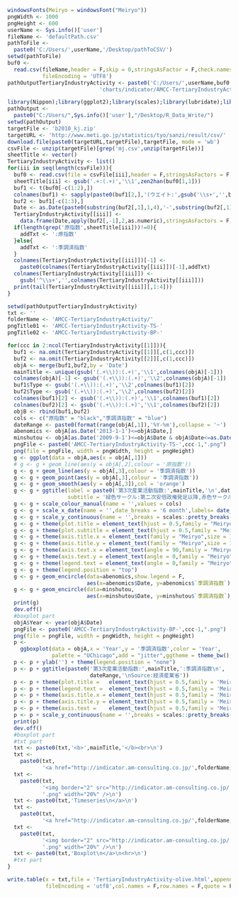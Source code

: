 ```r
windowsFonts(Meiryo = windowsFont("Meiryo"))
pngWidth <- 1000
pngHeight <- 600
userName <- Sys.info()['user']
fileName <- 'defaultPath.csv'
pathToFile <-
  paste0('C:/Users/',userName,'/Desktop/pathToCSV/')
setwd(pathToFile)
buf0 <-
  read.csv(fileName,header = F,skip = 0,stringsAsFactor = F,check.names = F,
           fileEncoding = 'UTF8')
pathOutputTertiaryIndustryActivity <- paste0('C:/Users/',userName,buf0[2,1],
                             'charts/indicator/AMCC-TertiaryIndustryActivity/')
```

```r
library(Nippon);library(ggplot2);library(scales);library(lubridate);library(ggpubr);library(ggsci);library(ggalt)
pathOutput <- 
  paste0("C:/Users/",Sys.info()['user'],"/Desktop/R_Data_Write/")
setwd(pathOutput)
targetFile <- 'b2010_kj.zip'
targetURL <- 'http://www.meti.go.jp/statistics/tyo/sanzi/result/csv/'
download.file(paste0(targetURL,targetFile),targetFile, mode = 'wb')
csvFile <- unzip(targetFile)[grep('mj.csv',unzip(targetFile))]
sheetTitle <- vector()
TertiaryIndustryActivity <- list()
for(iii in seq(length(csvFile))){
  buf0 <- read.csv(file = csvFile[iii],header = F,stringsAsFactors = F,fileEncoding = 'shift_jis')
  sheetTitle[iii] <- gsub('.+:(.+)','\\1',zen2han(buf0[1,1]))
  buf1 <- t(buf0[-c(1:2),])
  colnames(buf1) <- sapply(paste0(buf1[2,],'(ウエイト:',gsub('\\s+','',buf1[3,]),')'),zen2han)
  buf2 <- buf1[-c(1:3),]
  Date <- as.Date(paste0(substring(buf2[,1],1,4),'-',substring(buf2[,1],5,6),'-1'))
  TertiaryIndustryActivity[[iii]] <- 
    data.frame(Date,apply(buf2[,-1],2,as.numeric),stringsAsFactors = F,check.names = F,row.names = NULL)
  if(length(grep('原指数',sheetTitle[iii]))!=0){
    addTxt <- ':原指数'
  }else{
    addTxt <- ':季調済指数'
  }
  colnames(TertiaryIndustryActivity[[iii]])[-1] <-
    paste0(colnames(TertiaryIndustryActivity[[iii]])[-1],addTxt)
  colnames(TertiaryIndustryActivity[[iii]]) <-
    gsub('^\\s+','',colnames(TertiaryIndustryActivity[[iii]]))
  print(tail(TertiaryIndustryActivity[[iii]][,1:4]))
}
```

```r
setwd(pathOutputTertiaryIndustryActivity)
txt <- ''
folderName <- 'AMCC-TertiaryIndustryActivity/'
pngTitle01 <- 'AMCC-TertiaryIndustryActivity-TS-'
pngTitle02 <- 'AMCC-TertiaryIndustryActivity-BP-'
```

```r
for(ccc in 2:ncol(TertiaryIndustryActivity[[1]])){
  buf1 <- na.omit(TertiaryIndustryActivity[[1]][,c(1,ccc)])
  buf2 <- na.omit(TertiaryIndustryActivity[[2]][,c(1,ccc)])
  objA <- merge(buf1,buf2,by = 'Date')
  mainTitle <- unique(gsub('(.+\\)):(.+)','\\1',colnames(objA)[-1]))
  colnames(objA)[-1] <- gsub('(.+\\)):(.+)','\\2',colnames(objA)[-1])
  buf1$Type <- gsub('(.+\\)):(.+)','\\2',colnames(buf1)[2])
  buf2$Type <- gsub('(.+\\)):(.+)','\\2',colnames(buf2)[2])
  colnames(buf1)[2] <- gsub('(.+\\)):(.+)','\\1',colnames(buf1)[2])
  colnames(buf2)[2] <- gsub('(.+\\)):(.+)','\\1',colnames(buf2)[2])
  objB <- rbind(buf1,buf2)
  cols <- c("原指数" = "black","季調済指数" = "blue")
  dateRange <- paste0(format(range(objA[,1]),'%Y-%m'),collapse = '~')
  abenomics <- objA[as.Date('2013-1-1')<=objA$Date,]
  minshutou <- objA[as.Date('2009-9-1')<=objA$Date & objA$Date<=as.Date('2012-12-1'),]
  pngFile <- paste0('AMCC-TertiaryIndustryActivity-TS-',ccc-1,".png")
  png(file = pngFile, width = pngWidth, height = pngHeight)
  g <- ggplot(data = objA,aes(x = objA[,1]))
  # g <- g + geom_line(aes(y = objA[,2],colour = '原指数'))
  g <- g + geom_line(aes(y = objA[,3],colour = '季調済指数'))
  g <- g + geom_point(aes(y = objA[,3],colour = '季調済指数'))
  g <- g + geom_smooth(aes(y = objA[,3]),col = 'orange')
  g <- g + ggtitle(label = paste0('第3次産業活動指数:',mainTitle,'\n',dateRange,'\nSource:経済産業省'),
                   subtitle = '緑色サークル:第二次安倍政権発足以降,赤色サークル:民主党政権時')
  g <- g + scale_colour_manual(name = '',values = cols)
  g <- g + scale_x_date(name = '',date_breaks = '6 month',labels= date_format('%Y-%m'))
  g <- g + scale_y_continuous(name = '',breaks = scales::pretty_breaks(10),sec.axis = dup_axis())
  g <- g + theme(plot.title = element_text(hjust = 0.5,family = "Meiryo",size = 15))
  g <- g + theme(plot.subtitle = element_text(hjust = 0.5,family = "Meiryo",size = 12))
  g <- g + theme(axis.title.x = element_text(family = "Meiryo",size = 16)) 
  g <- g + theme(axis.title.y = element_text(family = "Meiryo",size = 16)) 
  g <- g + theme(axis.text.x = element_text(angle = 90,family = "Meiryo",size = 12,vjust = 0.5)) 
  g <- g + theme(axis.text.y = element_text(angle = 0,family = "Meiryo",size = 16))
  g <- g + theme(legend.text = element_text(angle = 0,family = "Meiryo",size = 16))
  g <- g + theme(legend.position = "top")
  g <- g + geom_encircle(data=abenomics,show.legend = F,
                         aes(x=abenomics$Date, y=abenomics$`季調済指数`),color="green",size=1,expand=0.01)
  g <- g + geom_encircle(data=minshutou,
                         aes(x=minshutou$Date, y=minshutou$`季調済指数`),color="red",size=1,expand=0.01)
  print(g)
  dev.off()
  #boxplot part
  objA$Year <- year(objA$Date)
  pngFile <- paste0('AMCC-TertiaryIndustryActivity-BP-',ccc-1,".png")
  png(file = pngFile, width = pngWidth, height = pngHeight)
  p <-
    ggboxplot(data = objA,x = 'Year',y = '季調済指数',color = 'Year',
              palette = "UChicago",add = "jitter",ggtheme = theme_bw(),repel = T)
  p <- p + ylab('') + theme(legend.position = "none")
  p <- p + ggtitle(paste0('第3次産業活動指数:',mainTitle,':季調済指数\n',
                          dateRange,'\nSource:経済産業省'))
  p <- p + theme(plot.title =   element_text(hjust = 0.5,family = 'Meiryo',face = 'plain',size = 15))
  p <- p + theme(legend.text =  element_text(hjust = 0.5,family = 'Meiryo',face = 'plain',size = 15))
  p <- p + theme(axis.title.x = element_text(hjust = 0.5,family = 'Meiryo',face = 'plain',size = 15))
  p <- p + theme(axis.title.y = element_text(hjust = 0.5,family = 'Meiryo',face = 'plain',size = 15))
  p <- p + theme(axis.text =    element_text(hjust = 0.5,family = 'Meiryo',face = 'plain',size = 15))
  p <- p + scale_y_continuous(name = '',breaks = scales::pretty_breaks(10),sec.axis = dup_axis())
  print(p)
  dev.off()
  #boxplot part
  #txt part
  txt <- paste0(txt,'<b>',mainTitle,'</b><br>\n')
  txt <- 
    paste0(txt,
           '<a href="http://indicator.am-consulting.co.jp/',folderName,pngTitle01,ccc-1,'.png">\n')
  txt <- 
    paste0(txt,
           '<img border="2" src="http://indicator.am-consulting.co.jp/',folderName,pngTitle01,ccc-1,
           '.png" width="20%" />\n')
  txt <- paste0(txt,'Timeseries\n</a>\n')
  txt <- 
    paste0(txt,
           '<a href="http://indicator.am-consulting.co.jp/',folderName,pngTitle02,ccc-1,'.png">\n')
  txt <- 
    paste0(txt,
           '<img border="2" src="http://indicator.am-consulting.co.jp/',folderName,pngTitle02,ccc-1,
           '.png" width="20%" />\n')
  txt <- paste0(txt,'Boxplot\n</a>\n<hr>\n')
  #txt part
}
```

```r
write.table(x = txt,file = 'TertiaryIndustryActivity-olive.html',append = F,
            fileEncoding = 'utf8',col.names = F,row.names = F,quote = F)
```
